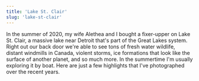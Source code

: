 ```yaml
---
title: 'Lake St. Clair'
slug: 'lake-st-clair'
---
```


In the summer of 2020, my wife Alethea and I bought a fixer-upper on Lake St. Clair, a massive lake near Detroit that's part of the Great Lakes system. Right out our back door we're able to see tons of fresh water wildlife, distant windmills in Canada, violent storms, ice formations that look like the surface of another planet, and so much more. In the summertime I'm usually exploring it by boat. Here are just a few highlights that I've photographed over the recent years.
